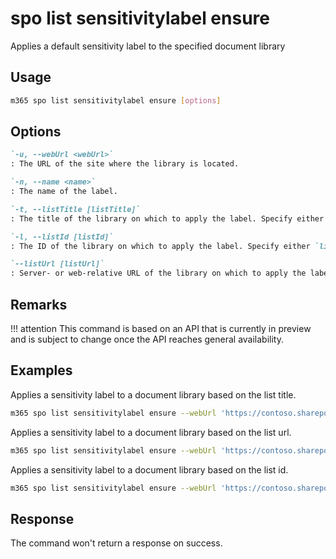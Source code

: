 
# spo list sensitivitylabel ensure

Applies a default sensitivity label to the specified document library

## Usage

```sh
m365 spo list sensitivitylabel ensure [options]
```

## Options

```md defintion-list
`-u, --webUrl <webUrl>`
: The URL of the site where the library is located.

`-n, --name <name>`
: The name of the label.

`-t, --listTitle [listTitle]`
: The title of the library on which to apply the label. Specify either `listTitle`, `listId`, or `listUrl` but not multiple.

`-l, --listId [listId]`
: The ID of the library on which to apply the label. Specify either `listTitle`, `listId`, or `listUrl` but not multiple.

`--listUrl [listUrl]`
: Server- or web-relative URL of the library on which to apply the label. Specify either `listTitle`, `listId`, or `listUrl` but not multiple.
```

<Global />

## Remarks

!!! attention
    This command is based on an API that is currently in preview and is subject to change once the API reaches general availability.

## Examples

Applies a sensitivity label to a document library based on the list title.

```sh
m365 spo list sensitivitylabel ensure --webUrl 'https://contoso.sharepoint.com' --listTitle 'Shared Documents' --name 'Confidential'
```

Applies a sensitivity label to a document library based on the list url.

```sh
m365 spo list sensitivitylabel ensure --webUrl 'https://contoso.sharepoint.com' --listUrl '/Shared Documents' --name 'Confidential'
```

Applies a sensitivity label to a document library based on the list id.

```sh
m365 spo list sensitivitylabel ensure --webUrl 'https://contoso.sharepoint.com' --listId 'b4cfa0d9-b3d7-49ae-a0f0-f14ffdd005f7' --name 'Confidential'
```

## Response

The command won't return a response on success.

